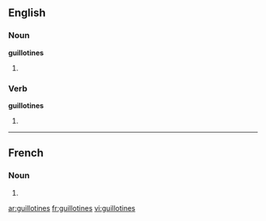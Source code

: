 ==English==

===Noun===
'''guillotines'''

# {{plural of|[[guillotine]]}}

===Verb===
'''guillotines'''

# {{third-person singular of|[[guillotine]]}}

----

==French==

===Noun===
{{infl|fr|plural}} {{f|p}}

# {{plural of|[[guillotine]]|lang=French}}

[[ar:guillotines]]
[[fr:guillotines]]
[[vi:guillotines]]